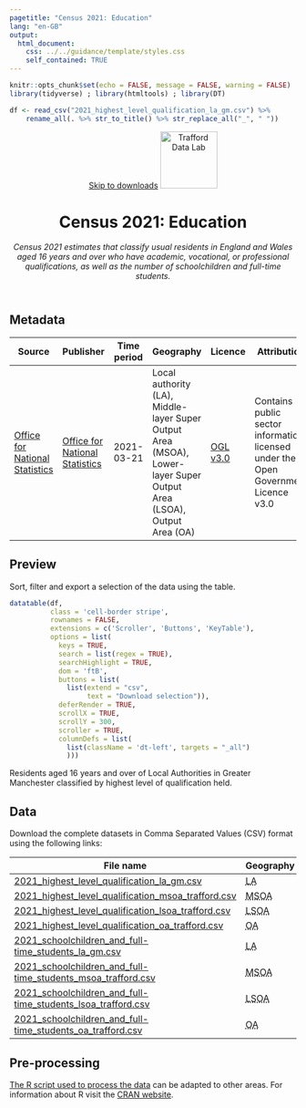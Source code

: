 ```yaml
---
pagetitle: "Census 2021: Education"
lang: "en-GB"
output:
  html_document:
    css: ../../guidance/template/styles.css
    self_contained: TRUE
---
```


```r
knitr::opts_chunk$set(echo = FALSE, message = FALSE, warning = FALSE)
library(tidyverse) ; library(htmltools) ; library(DT) 

df <- read_csv("2021_highest_level_qualification_la_gm.csv") %>%
    rename_all(. %>% str_to_title() %>% str_replace_all("_", " "))
```
<header>
<span id="a11yNav"><a href="#downloads" class="themeBlockDark">Skip to downloads</a></span>
<a href="https://www.trafforddatalab.io/data.html"><img src="https://www.trafforddatalab.io/assets/logo/trafforddatalab_logo.svg" alt="Trafford Data Lab" aria-label="Return to Trafford Data Lab data page" width="100" class="traffordDataLabLogo"/></a>

<h1>Census 2021: Education</h1>
*Census 2021 estimates that classify usual residents in England and Wales aged 16 years and over who have academic, vocational, or professional qualifications, as well as the number of schoolchildren and full-time students.*

</header>

<main>
<h2>Metadata</h2>

<table id="metadata" class="table table-condensed">
  <thead>
    <tr class="header">
      <th>Source</th>
      <th>Publisher</th>
      <th>Time period</th>
      <th>Geography</th>
      <th>Licence</th>
      <th>Attribution</th>
      <th>Last updated</th>
    </tr>
  </thead>
  <tr>
    <td><a href="https://www.ons.gov.uk/releases/educationcensus2021inenglandandwales" target="_blank">Office for National Statistics</a></td>
    <td><a href="https://www.ons.gov.uk" target="_blank">Office for National Statistics</a></td>
    <td><time datetime="2021-03-21">2021-03-21</time></td>
    <td>Local authority (<abbr>LA<abbr>), Middle-layer Super Output Area (<abbr>MSOA</abbr>), Lower-layer Super Output Area (<abbr>LSOA</abbr>), Output Area (<abbr>OA</abbr>)</td>
    <td><a href="http://www.nationalarchives.gov.uk/doc/open-government-licence/version/3/" target="_blank">OGL v3.0</a></td>
    <td>Contains public sector information licensed under the Open Government Licence v3.0</td>
    <td><time datetime="2023-01-16">2023-01-16</time></td>
  </tr>
</table>

<h2>Preview</h2>
Sort, filter and export a selection of the data using the table.

```r
datatable(df, 
          class = 'cell-border stripe',
          rownames = FALSE, 
          extensions = c('Scroller', 'Buttons', 'KeyTable'),
          options = list(
            keys = TRUE,
            search = list(regex = TRUE),
            searchHighlight = TRUE,
            dom = 'ftB',
            buttons = list(
              list(extend = "csv", 
                   text = "Download selection")),
            deferRender = TRUE,
            scrollX = TRUE,
            scrollY = 300,
            scroller = TRUE,
            columnDefs = list(
              list(className = 'dt-left', targets = "_all")
              )))
```
<div id="tableFooterTitle">Residents aged 16 years and over of Local Authorities in Greater Manchester classified by highest level of qualification held.</div>

<h2>Data</h2>
<span id ="downloads">Download the complete datasets in Comma Separated Values (<abbr>CSV</abbr>) format using the following links:</span>

|File name |Geography |
|---|---|
|[2021_highest_level_qualification_la_gm.csv](2021_highest_level_qualification_la_gm.csv) |<abbr title="Local Authority">LA</abbr> |
|[2021_highest_level_qualification_msoa_trafford.csv](2021_highest_level_qualification_msoa_trafford.csv) |<abbr title="Middle-layer Super Output Area">MSOA</abbr> |
|[2021_highest_level_qualification_lsoa_trafford.csv](2021_highest_level_qualification_lsoa_trafford.csv) |<abbr title="Lower-layer Super Output Area">LSOA</abbr> |
|[2021_highest_level_qualification_oa_trafford.csv](2021_highest_level_qualification_oa_trafford.csv) |<abbr title="Output Area">OA</abbr> |
|[2021_schoolchildren_and_full-time_students_la_gm.csv](2021_schoolchildren_and_full-time_students_la_gm.csv) |<abbr title="Local Authority">LA</abbr> |
|[2021_schoolchildren_and_full-time_students_msoa_trafford.csv](2021_schoolchildren_and_full-time_students_msoa_trafford.csv) |<abbr title="Middle-layer Super Output Area">MSOA</abbr> |
|[2021_schoolchildren_and_full-time_students_lsoa_trafford.csv](2021_schoolchildren_and_full-time_students_lsoa_trafford.csv) |<abbr title="Lower-layer Super Output Area">LSOA</abbr> |
|[2021_schoolchildren_and_full-time_students_oa_trafford.csv](2021_schoolchildren_and_full-time_students_oa_trafford.csv) |<abbr title="Output Area">OA</abbr> |

<h2>Pre-processing</h2>
[The R script used to process the data](pre-processing.R) can be adapted to other areas. For information about R visit the <a href="https://cran.r-project.org" target="_blank">CRAN website</a>.

</main>

<script>
  // Fixes to dynamic elements created by DataTables to improve accessibility
  var removeElFn = setInterval(removeElement, 1000);
  
  function removeElement() {
    try {
      var el = document.getElementsByClassName("dataTables_scrollBody")[0].childNodes[0];
      el.removeChild(el.childNodes[0]); // Remove unwanted hidden text element from table - causing accessibility alert as it has no label
      
      el.parentNode.setAttribute('tabindex', '0');  // add attribute allowing keyboard users to access scrollable area
      
      clearInterval(removeElFn);  // cancel any further calls to this function as we have completed all actions
    }
    catch(e) {
      // form element 'el' doesn't exist yet so setInterval will call the function again until it does
    }
  }
</script>